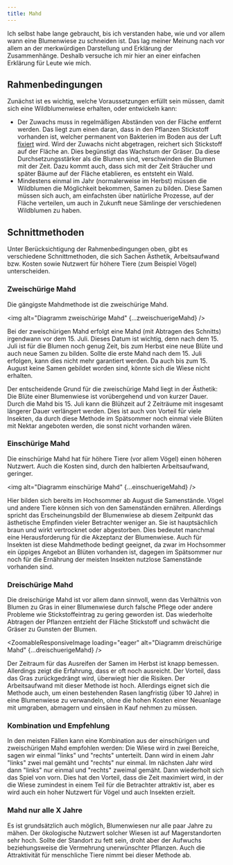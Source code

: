 ```yaml
---
title: Mahd
---
```



Ich selbst habe lange gebraucht, bis ich verstanden habe, wie und vor allem wann
eine Blumenwiese zu schneiden ist. Das lag meiner Meinung nach vor allem an der
merkwürdigen Darstellung und Erklärung der Zusammenhänge. Deshalb versuche ich
mir hier an einer einfachen Erklärung für Leute wie mich.

## Rahmenbedingungen

Zunächst ist es wichtig, welche Voraussetzungen erfüllt sein müssen, damit sich
eine Wildblumenwiese erhalten, oder entwickeln kann:

- Der Zuwachs muss in regelmäßigen Abständen von der Fläche entfernt werden. Das
  liegt zum einen daran, dass in den Pflanzen Stickstoff vorhanden ist, welcher
  permanent von Bakterien im Boden aus der Luft
  [fixiert](https://de.wikipedia.org/wiki/Stickstofffixierung) wird. Wird der
  Zuwachs nicht abgetragen, reichert sich Stickstoff auf der Fläche an. Dies
  begünstigt das Wachstum der Gräser. Da diese Durchsetzungsstärker als die
  Blumen sind, verschwinden die Blumen mit der Zeit. Dazu kommt auch, dass sich
  mit der Zeit Sträucher und später Bäume auf der Fläche etablieren, es entsteht
  ein Wald.
- Mindestens einmal im Jahr (normalerweise im Herbst) müssen die Wildblumen die
  Möglichkeit bekommen, Samen zu bilden. Diese Samen müssen sich auch, am
  einfachsten über natürliche Prozesse, auf der Fläche verteilen, um auch in
  Zukunft neue Sämlinge der verschiedenen Wildblumen zu haben.

## Schnittmethoden

Unter Berücksichtigung der Rahmenbedingungen oben, gibt es verschiedene
Schnittmethoden, die sich Sachen Ästhetik, Arbeitsaufwand bzw. Kosten sowie
Nutzwert für höhere Tiere (zum Beispiel Vögel) unterscheiden.

### Zweischürige Mahd

Die gängigste Mahdmethode ist die zweischürige Mahd.

<img alt="Diagramm zweischürige Mahd" {...zweischuerigeMahd} />

Bei der zweischürigen Mahd erfolgt eine Mahd (mit Abtragen des Schnitts)
irgendwann vor dem 15. Juli. Dieses Datum ist wichtig, denn nach dem 15. Juli
ist für die Blumen noch genug Zeit, bis zum Herbst eine neue Blüte und auch neue
Samen zu bilden. Sollte die erste Mahd nach dem 15. Juli erfolgen, kann dies
nicht mehr garantiert werden. Da auch bis zum 15. August keine Samen gebildet
worden sind, könnte sich die Wiese nicht erhalten.

Der entscheidende Grund für die zweischürige Mahd liegt in der Ästhetik: Die
Blüte einer Blumenwiese ist vorübergehend und von kurzer Dauer. Durch die Mahd
bis 15. Juli kann die Blühzeit auf 2 Zeiträume mit insgesamt längerer Dauer
verlängert werden. Dies ist auch von Vorteil für viele Insekten, da durch diese
Methode im Spätsommer noch einmal viele Blüten mit Nektar angeboten werden, die
sonst nicht vorhanden wären.

### Einschürige Mahd

Die einschürige Mahd hat für höhere Tiere (vor allem Vögel) einen höheren
Nutzwert. Auch die Kosten sind, durch den halbierten Arbeitsaufwand, geringer.

<img alt="Diagramm einschürige Mahd" {...einschuerigeMahd} />

Hier bilden sich bereits im Hochsommer ab August die Samenstände. Vögel und
andere Tiere können sich von den Samenständen ernähren. Allerdings spricht das
Erscheinungsbild der Blumenwiese ab diesem Zeitpunkt das ästhetische Empfinden
vieler Betrachter weniger an. Sie ist hauptsächlich braun und wirkt vertrocknet
oder abgestorben. Dies bedeutet manchmal eine Herausforderung für die Akzeptanz
der Blumenwiese. Auch für Insekten ist diese Mahdmethode bedingt geeignet, da
zwar im Hochsommer ein üppiges Angebot an Blüten vorhanden ist, dagegen im
Spätsommer nur noch für die Ernährung der meisten Insekten nutzlose Samenstände
vorhanden sind.

### Dreischürige Mahd

Die dreischürige Mahd ist vor allem dann sinnvoll, wenn das Verhältnis von
Blumen zu Gras in einer Blumenwiese durch falsche Pflege oder andere Probleme
wie Stickstoffeintrag zu gering geworden ist. Das wiederholte Abtragen der
Pflanzen entzieht der Fläche Stickstoff und schwächt die Gräser zu Gunsten der
Blumen.

<ZoomableResponsiveImage
  loading="eager"
  alt="Diagramm dreischürige Mahd"
  {...dreischuerigeMahd}
/>

Der Zeitraum für das Ausreifen der Samen im Herbst ist knapp bemessen.
Allerdings zeigt die Erfahrung, dass er oft noch ausreicht. Der Vorteil, dass
das Gras zurückgedrängt wird, überwiegt hier die Risiken. Der Arbeitsaufwand mit
dieser Methode ist hoch. Allerdings eignet sich die Methode auch, um einen
bestehenden Rasen langfristig (über 10 Jahre) in eine Blumenwiese zu verwandeln,
ohne die hohen Kosten einer Neuanlage mit umgraben, abmagern und einsäen in
Kauf nehmen zu müssen.

### Kombination und Empfehlung

In den meisten Fällen kann eine Kombination aus der einschürigen und
zweischürigen Mahd empfohlen werden: Die Wiese wird in zwei Bereiche, sagen wir
einmal "links" und "rechts" unterteilt. Dann wird in einem Jahr "links" zwei mal
gemäht und "rechts" nur einmal. Im nächsten Jahr wird dann "links" nur einmal
und "rechts" zweimal gemäht. Dann wiederholt sich das Spiel von vorn. Dies hat
den Vorteil, dass die Zeit maximiert wird, in der die Wiese zumindest in einem
Teil für die Betrachter attraktiv ist, aber es wird auch ein hoher Nutzwert für
Vögel und auch Insekten erzielt.

### Mahd nur alle X Jahre

Es ist grundsätzlich auch möglich, Blumenwiesen nur alle paar Jahre zu mähen.
Der ökologische Nutzwert solcher Wiesen ist auf Magerstandorten sehr hoch.
Sollte der Standort zu fett sein, droht aber der Aufwuchs beziehungsweise die
Vermehrung unerwünschter Pflanzen. Auch die Attraktivität für menschliche Tiere
nimmt bei dieser Methode ab.
